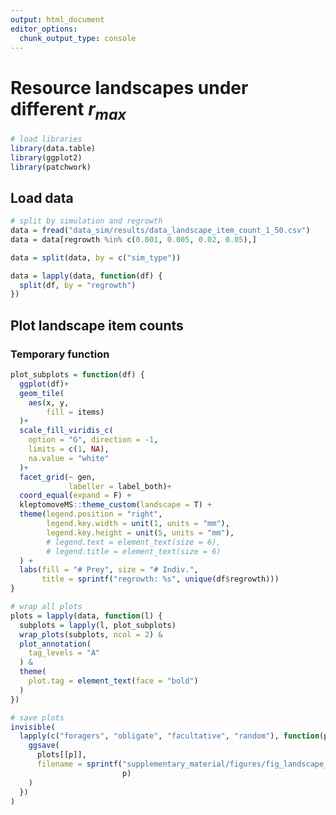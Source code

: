 ```yaml
---
output: html_document
editor_options: 
  chunk_output_type: console
---
```


# Resource landscapes under different $r_{max}$

```r
# load libraries
library(data.table)
library(ggplot2)
library(patchwork)
```

## Load data

```r
# split by simulation and regrowth
data = fread("data_sim/results/data_landscape_item_count_1_50.csv")
data = data[regrowth %in% c(0.001, 0.005, 0.02, 0.05),]

data = split(data, by = c("sim_type"))

data = lapply(data, function(df) {
  split(df, by = "regrowth")
})
```

## Plot landscape item counts

### Temporary function

```r
plot_subplots = function(df) {
  ggplot(df)+
  geom_tile(
    aes(x, y,
        fill = items)
  )+
  scale_fill_viridis_c(
    option = "G", direction = -1,
    limits = c(1, NA),
    na.value = "white"
  )+
  facet_grid(~ gen,
             labeller = label_both)+
  coord_equal(expand = F) +
  kleptomoveMS::theme_custom(landscape = T) +
  theme(legend.position = "right",
        legend.key.width = unit(1, units = "mm"),
        legend.key.height = unit(5, units = "mm"),
        # legend.text = element_text(size = 6),
        # legend.title = element_text(size = 6)
  ) +
  labs(fill = "# Prey", size = "# Indiv.",
       title = sprintf("regrowth: %s", unique(df$regrowth)))
}
```


```r
# wrap all plots
plots = lapply(data, function(l) {
  subplots = lapply(l, plot_subplots)
  wrap_plots(subplots, ncol = 2) &
  plot_annotation(
    tag_levels = "A"
  ) &
  theme(
    plot.tag = element_text(face = "bold")
  ) 
})

# save plots
invisible(
  lapply(c("foragers", "obligate", "facultative", "random"), function(p) {
    ggsave(
      plots[[p]],
      filename = sprintf("supplementary_material/figures/fig_landscape_rmax_%s.png",
                         p)
    )
  })
)
```

